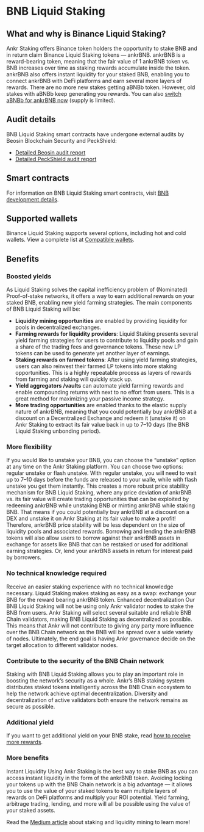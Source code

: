 
# BNB Liquid Staking

## What and why is Binance Liquid Staking?
Ankr Staking offers Binance token holders the opportunity to stake BNB and in return claim Binance Liquid Staking tokens — ankrBNB. 
ankrBNB is a reward-bearing token, meaning that the fair value of 1 ankrBNB token vs. BNB increases over time as staking rewards accumulate inside the token.<br/>
ankrBNB also offers instant liquidity for your staked BNB, enabling you to connect ankrBNB with DeFi platforms and earn several more layers of rewards.
<Callout type="info">
There are no more new stakes getting aBNBb token. However, old stakes with aBNBb keep generating you rewards. You can also [switch aBNBb for ankrBNB now](https://www.ankr.com/staking/switch/) (supply is limited).
</Callout>

## Audit details
BNB Liquid Staking smart contracts have undergone external audits by Beosin Blockchain Security and PeckShield:
* [Detailed Beosin audit report](http://assets.ankr.com/earn/smart_contract_security_audit_bnb.pdf)
* [Detailed PeckShield audit report](https://assets.ankr.com/staking/smart_contract_security_audit_bnb_peckshield.pdf)

## Smart contracts
For information on BNB Liquid Staking smart contracts, visit [BNB development details](/staking-for-developers/dev-details/bnb-liquid-staking-mechanics/#smart-contracts).

## Supported wallets
Binance Liquid Staking supports several options, including hot and cold wallets. 
View a complete list at [Compatible wallets](/staking-extra/compatible-wallets/).

## Benefits

### Boosted yields
As Liquid Staking solves the capital inefficiency problem of (Nominated) Proof-of-stake networks, it offers a way to earn additional rewards on your staked BNB, enabling new yield farming strategies. The main components of BNB Liquid Staking will be:

* **Liquidity mining opportunities** are enabled by providing liquidity for pools in decentralized exchanges.
* **Farming rewards for liquidity providers**: Liquid Staking presents several yield farming strategies for users to contribute to liquidity pools and gain a share of the trading fees and governance tokens. These new LP tokens can be used to generate yet another layer of earnings.
* **Staking rewards on farmed tokens**: After using yield farming strategies, users can also reinvest their farmed LP tokens into more staking opportunities. This is a highly repeatable process as layers of rewards from farming and staking will quickly stack up.
* **Yield aggregators /vaults** can automate yield farming rewards and enable compounding returns with next to no effort from users. This is a great method for maximizing your passive income strategy.
* **More trading opportunities** are enabled thanks to the elastic supply nature of ankrBNB, meaning that you could potentially buy ankrBNB at a discount on a Decentralized Exchange and redeem it (unstake it) on Ankr Staking to extract its fair value back in up to 7–10 days (the BNB Liquid Staking unbonding period).

### More flexibility
If you would like to unstake your BNB, you can choose the “unstake” option at any time on the Ankr Staking platform. You can choose two options: regular unstake or flash unstake. With regular unstake, you will need to wait up to 7–10 days before the funds are released to your walle, while with flash unstake you get them instantly. 
This creates a more robust price stability mechanism for BNB Liquid Staking, where any price deviation of ankrBNB vs. its fair value will create trading opportunities that can be exploited by redeeming ankrBNB while unstaking BNB or minting ankrBNB while staking BNB. That means if you could potentially buy ankrBNB at a discount on a DEX and unstake it on Ankr Staking at its fair value to make a profit! Therefore,  ankrBNB price stability will be less dependent on the size of liquidity pools and associated rewards. Borrowing and lending the ankrBNB tokens will also allow users to borrow against their ankrBNB assets in exchange for assets like BNB that can be restaked or used for additional earning strategies. Or, lend your  ankrBNB assets in return for interest paid by borrowers.

### No technical knowledge required
Receive an easier staking experience with no technical knowledge necessary. Liquid Staking makes staking as easy as a swap: exchange your BNB for the reward bearing ankrBNB token. Enhanced decentralization Our BNB Liquid Staking will not be using only Ankr validator nodes to stake the BNB from users. Ankr Staking will select several suitable and reliable BNB Chain validators, making BNB Liquid Staking as decentralized as possible. This means that Ankr will not contribute to giving any party more influence over the BNB Chain network as the BNB will be spread over a wide variety of nodes. Ultimately, the end goal is having Ankr governance decide on the target allocation to different validator nodes.

### Contribute to the security of the BNB Chain network
Staking with BNB Liquid Staking allows you to play an important role in boosting the network’s security as a whole. Ankr’s BNB staking system distributes staked tokens intelligently across the BNB Chain ecosystem to help the network achieve optimal decentralization. Diversity and decentralization of active validators both ensure the network remains as secure as possible.

### Additional yield
If you want to get additional yield on your BNB stake, read [how to receive more rewards](https://medium.com/ankr-network/ankr-x-ellipsis-staking-liquidity-mining-ankr-rewards-f49a76fd50cc).

### More benefits
Instant Liquidity Using Ankr Staking is the best way to stake BNB as you can access instant liquidity in the form of the ankrBNB token. 
Avoiding locking your tokens up with the BNB Chain network is a big advantage — it allows you to use the value of your staked tokens to earn multiple layers of rewards on DeFi platforms and multiply your ROI potential. 
Yield farming, arbitrage trading, lending, and more will all be possible using the value of your staked assets.

Read the [Medium article](https://medium.com/Ankr-network/Ankr-x-ellipsis-staking-liquidity-mining-Ankr-rewards-f49a76fd50cc) about staking and liquidity mining to learn more!